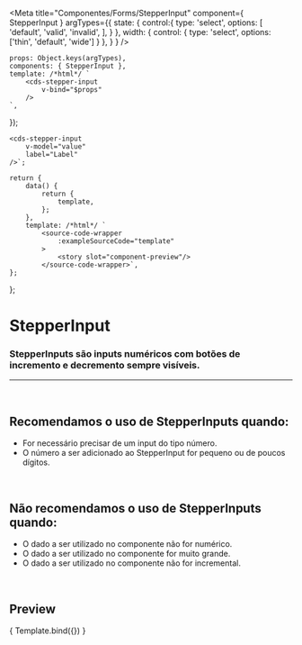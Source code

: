 
<Meta
	title="Componentes/Forms/StepperInput"
	component={ StepperInput }
	argTypes={{
		state: {
			control:{
				type: 'select',
				options: [
					'default',
					'valid',
					'invalid',
				],
			}
		},
		width: { 
			control: { 
				type: 'select',
				options: ['thin', 'default', 'wide']
			}
		},
	}
}
/>

	props: Object.keys(argTypes),
	components: { StepperInput },
	template: /*html*/ `
		<cds-stepper-input
			v-bind="$props" 
		/>
	`,
});

	<cds-stepper-input
		v-model="value"
		label="Label"
	/>`;

	return {
		data() {
			return {
				template,
			};
		},
		template: /*html*/ `
			<source-code-wrapper
				:exampleSourceCode="template"
			>
				<story slot="component-preview"/>
			</source-code-wrapper>`,
	};
};

# StepperInput

### StepperInputs são inputs numéricos com botões de incremento e decremento sempre visíveis.
---
<br />

## Recomendamos o uso de StepperInputs quando:
- For necessário precisar de um input do tipo número.
- O número a ser adicionado ao StepperInput for pequeno ou de poucos dígitos.

<br />

## Não recomendamos o uso de StepperInputs quando:
- O dado a ser utilizado no componente não for numérico.
- O dado a ser utilizado  no componente for muito grande.
- O dado a ser utilizado no componente não for incremental.

<br />

## Preview

<Canvas>
	<Story
		name="StepperInput"
		decorators={[docsDecorator]}
	>
		{ Template.bind({}) }
	</Story>
</Canvas>

<ArgsTable story="StepperInput" />